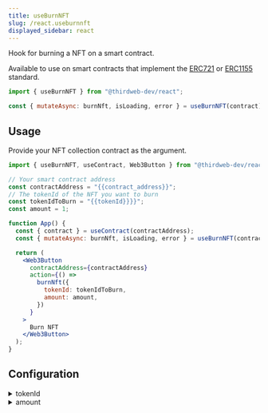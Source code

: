 ```yaml
---
title: useBurnNFT
slug: /react.useburnnft
displayed_sidebar: react
---
```



Hook for burning a NFT on a smart contract.

Available to use on smart contracts that implement the [ERC721](/contractkit/interfaces/erc721)
or [ERC1155](/contractkit/interfaces/erc1155) standard.

```jsx
import { useBurnNFT } from "@thirdweb-dev/react";

const { mutateAsync: burnNft, isLoading, error } = useBurnNFT(contract);
```

## Usage

Provide your NFT collection contract as the argument.

```jsx
import { useBurnNFT, useContract, Web3Button } from "@thirdweb-dev/react";

// Your smart contract address
const contractAddress = "{{contract_address}}";
// The tokenId of the NFT you want to burn
const tokenIdToBurn = "{{tokenId}}}}";
const amount = 1;

function App() {
  const { contract } = useContract(contractAddress);
  const { mutateAsync: burnNft, isLoading, error } = useBurnNFT(contract);

  return (
    <Web3Button
      contractAddress={contractAddress}
      action={() =>
        burnNft({
          tokenId: tokenIdToBurn,
          amount: amount,
        })
      }
    >
      Burn NFT
    </Web3Button>
  );
}
```

## Configuration

<details>
  <summary>tokenId</summary>
  <div>

### tokenId (required)

The token ID of the NFT you want to burn.

```jsx
import { useBurnNFT, useContract, Web3Button } from "@thirdweb-dev/react";

// Your smart contract address
const contractAddress = "{{contract_address}}";
// The tokenId of the NFT you want to burn
// highlight-next-line
const tokenIdToBurn = "{{tokenId}}}}";

function App() {
  const { contract } = useContract(contractAddress);
  const { mutateAsync: burnNft, isLoading, error } = useBurnNFT(contract);

  return (
    <Web3Button
      contractAddress={contractAddress}
      action={() =>
        burnNft({
          // highlight-next-line
          tokenId: tokenIdToBurn,
          amount: 1,
        })
      }
    >
      Burn NFT
    </Web3Button>
  );
}
```

</div>
</details>

<details>
  <summary>amount</summary>
  <div>

### amount (optional)

When using ERC1155 NFTs, you can specify the quantity you want to burn.

Defaults value is `1`.

```jsx
import { useBurnNFT, useContract, Web3Button } from "@thirdweb-dev/react";

// Your smart contract address
const contractAddress = "{{contract_address}}";
// The tokenId of the NFT you want to burn
const tokenIdToBurn = "{{tokenId}}}}";
// highlight-next-line
const amount = 1;

function App() {
  const { contract } = useContract(contractAddress);
  const { mutateAsync: burnNft, isLoading, error } = useBurnNFT(contract);

  return (
    <Web3Button
      contractAddress={contractAddress}
      action={() =>
        burnNft({
          tokenId: tokenIdToBurn,
          // highlight-next-line
          amount: amount,
        })
      }
    >
      Burn NFT
    </Web3Button>
  );
}
```

</div>
</details>
